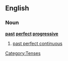 ==English==

===Noun===
'''[[past]] [[perfect]] [[progressive]]'''

# [[past perfect continuous]]

[[Category:Tenses]]